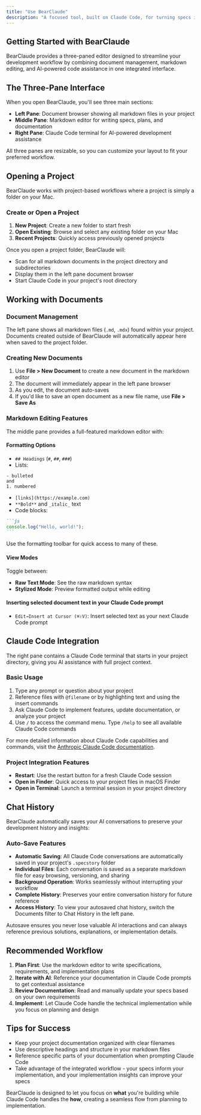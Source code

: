 ```yaml
---
title: "Use BearClaude"
description: "A focused tool, built on Claude Code, for turning specs into software."
---
```


## Getting Started with BearClaude

BearClaude provides a three-paned editor designed to streamline your development workflow by combining document management, markdown editing, and AI-powered code assistance in one integrated interface.

## The Three-Pane Interface

When you open BearClaude, you'll see three main sections:

- **Left Pane**: Document browser showing all markdown files in your project
- **Middle Pane**: Markdown editor for writing specs, plans, and documentation  
- **Right Pane**: Claude Code terminal for AI-powered development assistance

All three panes are resizable, so you can customize your layout to fit your preferred workflow.

## Opening a Project

BearClaude works with project-based workflows where a project is simply a folder on your Mac.

### Create or Open a Project

1. **New Project**: Create a new folder to start fresh
2. **Open Existing**: Browse and select any existing folder on your Mac
3. **Recent Projects**: Quickly access previously opened projects

Once you open a project folder, BearClaude will:
- Scan for all markdown documents in the project directory and subdirectories
- Display them in the left pane document browser
- Start Claude Code in your project's root directory

## Working with Documents

### Document Management

The left pane shows all markdown files (`.md`, `.mdx`) found within your project. Documents created outside of BearClaude will automatically appear here when saved to the project folder.

### Creating New Documents

1. Use **File > New Document** to create a new document in the markdown editor
2. The document will immediately appear in the left pane browser
3. As you edit, the document auto-saves
4. If you'd like to save an open document as a new file name, use **File > Save As**

### Markdown Editing Features

The middle pane provides a full-featured markdown editor with:

#### Formatting Options
- `## Headings` (`#`, `##`, `###`)
- Lists:
```
- bulleted
and
1. numbered
```
- `[links](https://example.com)`
- `**Bold**` and `_italic_` text
- Code blocks:
````markdown
```js
console.log("Hello, world!");
```
````

Use the formatting toolbar for quick access to many of these.

#### View Modes
Toggle between:
- **Raw Text Mode**: See the raw markdown syntax
- **Stylized Mode**: Preview formatted output while editing

#### Inserting selected document text in your Claude Code prompt
- `Edit→Insert at Cursor (⌘⇧V)`: Insert selected text as your next Claude Code prompt

## Claude Code Integration

The right pane contains a Claude Code terminal that starts in your project directory, giving you AI assistance with full project context.

### Basic Usage

1. Type any prompt or question about your project
2. Reference files with `@filename` or by highlighting text and using the insert commands
3. Ask Claude Code to implement features, update documentation, or analyze your project
4. Use `/` to access the command menu. Type `/help` to see all available Claude Code commands

For more detailed information about Claude Code capabilities and commands, visit the [Anthropic Claude Code documentation](https://docs.anthropic.com/en/docs/claude-code/overview).

### Project Integration Features
- **Restart**: Use the restart button for a fresh Claude Code session
- **Open in Finder**: Quick access to your project files in macOS Finder
- **Open in Terminal**: Launch a terminal session in your project directory

## Chat History

BearClaude automatically saves your AI conversations to preserve your development history and insights:

### Auto-Save Features
- **Automatic Saving**: All Claude Code conversations are automatically saved in your project's `.specstory` folder
- **Individual Files**: Each conversation is saved as a separate markdown file for easy browsing, versioning, and sharing
- **Background Operation**: Works seamlessly without interrupting your workflow
- **Complete History**: Preserves your entire conversation history for future reference
- **Access History**: To view your autosaved chat history, switch the Documents filter to Chat History in the left pane.

Autosave ensures you never lose valuable AI interactions and can always reference previous solutions, explanations, or implementation details.


## Recommended Workflow

1. **Plan First**: Use the markdown editor to write specifications, requirements, and implementation plans
2. **Iterate with AI**: Reference your documentation in Claude Code prompts to get contextual assistance
3. **Review Documentation**: Read and manually update your specs based on your own requirements
4. **Implement**: Let Claude Code handle the technical implementation while you focus on planning and design

## Tips for Success

- Keep your project documentation organized with clear filenames
- Use descriptive headings and structure in your markdown files
- Reference specific parts of your documentation when prompting Claude Code
- Take advantage of the integrated workflow - your specs inform your implementation, and your implementation insights can improve your specs

BearClaude is designed to let you focus on **what** you're building while Claude Code handles the **how**, creating a seamless flow from planning to implementation.



